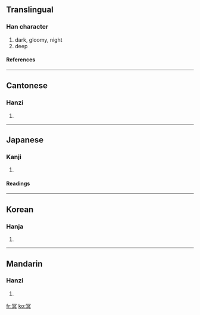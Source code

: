 ==Translingual==
===Han character===
{{Han char|rad=冖|as=08|sn=10|four=3780<sub>0</sub>|canj=月日卜金 (BAYC)}}
# dark, gloomy, night
# deep
====References====
{{Han ref|kx=0130.280|dkj=01588|dj=0293.080|hdz=10304.100|uh=51A5|ud=20901|bh=ADDF|bd=44511}}
----
==Cantonese==
===Hanzi===
{{yue-hanzi|jyut=|y=ming4}}
# {{defn|Cantonese}}
----
==Japanese==
===Kanji===
{{ja-kanji|grade=|rs=冖08}}
# {{defn|Japanese}}
====Readings====
{{ja-readings|on=[[めい]] (mei)|kun=[[くらい]] (kurai)}}
----
==Korean==
===Hanja===
{{ko-hanja|hangeul=명|rv=myeong|mr=myŏng}}
# {{defn|Korean}}
----
==Mandarin==
===Hanzi===
{{cmn-hanzi|pin=[[míng]] (ming2)|wg=ming<sup>2</sup>}}
# {{defn|Mandarin}}

[[fr:冥]]
[[ko:冥]]
